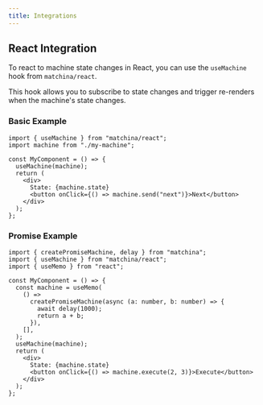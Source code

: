 ```yaml
---
title: Integrations
---
```


## React Integration

To react to machine state changes in React, you can use the `useMachine` hook from `matchina/react`.

This hook allows you to subscribe to state changes and trigger re-renders when the machine's state changes.

### Basic Example

```tsx
import { useMachine } from "matchina/react";
import machine from "./my-machine";

const MyComponent = () => {
  useMachine(machine);
  return (
    <div>
      State: {machine.state}
      <button onClick={() => machine.send("next")}>Next</button>
    </div>
  );
};
```

### Promise Example

```tsx
import { createPromiseMachine, delay } from "matchina";
import { useMachine } from "matchina/react";
import { useMemo } from "react";

const MyComponent = () => {
  const machine = useMemo(
    () =>
      createPromiseMachine(async (a: number, b: number) => {
        await delay(1000);
        return a + b;
      }),
    [],
  );
  useMachine(machine);
  return (
    <div>
      State: {machine.state}
      <button onClick={() => machine.execute(2, 3)}>Execute</button>
    </div>
  );
};
```

